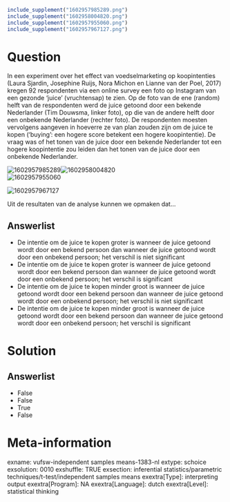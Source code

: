 ```r
include_supplement("1602957985289.png")
include_supplement("1602958004820.png")
include_supplement("1602957955060.png")
include_supplement("1602957967127.png")
```

Question
========
In een experiment over het effect van voedselmarketing op koopintenties
(Laura Sjardin, Josephine Ruijs, Nora Michon en Lianne van der Poel,
2017) kregen 92 respondenten via een online survey een foto op Instagram
van een gezonde ‘juice’ (vruchtensap) te zien. Op de foto van de ene
(random) helft van de respondenten werd de juice getoond door een
bekende Nederlander (Tim Douwsma, linker foto), op die van de andere
helft door een onbekende Nederlander (rechter foto). De respondenten
moesten vervolgens aangeven in hoeverre ze van plan zouden zijn om de
juice te kopen (‘buying’: een hogere score betekent een hogere
koopintentie). De vraag was of het tonen van de juice door een bekende
Nederlander tot een hogere koopintentie zou leiden dan het tonen van de
juice door een onbekende Nederlander.  
  
<img src="1602957985289.png" class="fr-fic fr-dii tvcss_2"
alt="1602957985289" /><img src="1602958004820.png" class="fr-fic fr-dii tvcss_3"
alt="1602958004820" />  
<img src="1602957955060.png" class="fr-fic fr-dii tvcss_4"
alt="1602957955060" />  
  
<img src="1602957967127.png" class="fr-fic fr-dii tvcss_5"
alt="1602957967127" />  
  
Uit de resultaten van de analyse kunnen we opmaken dat...

Answerlist
----------
* De intentie om de juice te kopen groter is wanneer de juice getoond
  wordt door een bekend persoon dan wanneer de juice getoond wordt door
  een onbekend persoon; het verschil is niet significant
* De intentie om de juice te kopen groter is wanneer de juice getoond
  wordt door een bekend persoon dan wanneer de juice getoond wordt door
  een onbekend persoon; het verschil is significant
* De intentie om de juice te kopen minder groot is wanneer de juice
  getoond wordt door een bekend persoon dan wanneer de juice getoond wordt
  door een onbekend persoon; het verschil is niet significant
* De intentie om de juice te kopen minder groot is wanneer de juice
  getoond wordt door een bekend persoon dan wanneer de juice getoond wordt
  door een onbekend persoon; het verschil is significant

Solution
========










Answerlist
----------
* False
* False
* True
* False

Meta-information
================
exname: vufsw-independent samples means-1383-nl
extype: schoice
exsolution: 0010
exshuffle: TRUE
exsection: inferential statistics/parametric techniques/t-test/independent samples means
exextra[Type]: interpreting output
exextra[Program]: NA
exextra[Language]: dutch
exextra[Level]: statistical thinking

